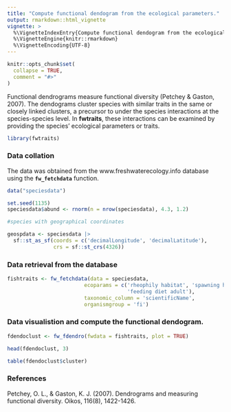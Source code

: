 ```yaml
---
title: "Compute functional dendogram from the ecological parameters."
output: rmarkdown::html_vignette
vignette: >
  %\VignetteIndexEntry{Compute functional dendogram from the ecological parameters.}
  %\VignetteEngine{knitr::rmarkdown}
  %\VignetteEncoding{UTF-8}
---
```


```r
knitr::opts_chunk$set(
  collapse = TRUE,
  comment = "#>"
)
```
Functional dendrograms measure functional diversity (Petchey & Gaston, 2007). The dendograms cluster species with similar traits in the same or closely linked clusters, a precursor to under the species interactions at the species-species level. In **fwtraits**, these interactions can be examined by providing the species' ecological parameters or traits.


```r
library(fwtraits)
```

### Data collation
The data was obtained from the www.freshwaterecology.info database using the **`fw_fetchdata`** function.

```r

data("speciesdata")

set.seed(1135)
speciesdata$abund <- rnorm(n = nrow(speciesdata), 4.3, 1.2)

#species with geographical coordinates

geospdata <- speciesdata |> 
  sf::st_as_sf(coords = c('decimalLongitude', 'decimalLatitude'), 
               crs = sf::st_crs(4326))

```

### Data retrieval from the database

```r

fishtraits <- fw_fetchdata(data = speciesdata, 
                         ecoparams = c('rheophily habitat', 'spawning habitat',
                                       'feeding diet adult'), 
                         taxonomic_column = 'scientificName',
                         organismgroup = 'fi')

```

### Data visualistion and compute the functional dendogram.

```r


fdendoclust <- fw_fdendro(fwdata = fishtraits, plot = TRUE)

head(fdendoclust, 3)

table(fdendoclust$cluster)

```

### References

Petchey, O. L., & Gaston, K. J. (2007). Dendrograms and measuring functional diversity. Oikos, 116(8), 1422-1426.












